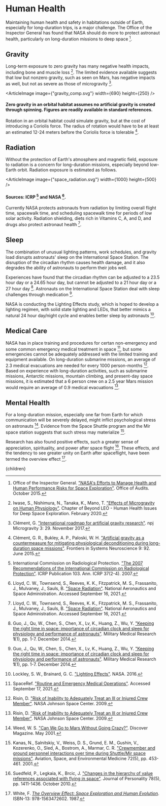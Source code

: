 


# Human Health
Maintaining human health and safety in habitations outside of Earth, especially for long-duration trips, is a major challenge. The Office of the Inspector General has found that NASA should do more to protect astronaut health, particularly on long-duration missions to deep space [^9].

## Gravity
Long-term exposure to zero gravity has many negative health impacts, including bone and muscle loss [^6]. The limited evidence available suggests that low but nonzero gravity, such as seen on Mars, has negative impacts as well, but not as severe as those of microgravity [^2].

<ArticleImage image={"gravity_comp.svg"} width={690} height={250} />
#### Zero gravity in an orbital habitat assumes no artificial gravity is created through spinning. Figures are readily available in standard references.

Rotation in an orbital habitat could simulate gravity, but at the cost of introducing a Coriolis force. The radius of rotation would have to be at least an estimated 12-24 meters before the Coriolis force is tolerable [^3].

<SpinGravityResearchSolution />

## Radiation
Without the protection of Earth's atmosphere and magnetic field, exposure to radiation is a concern for long-duration missions, especially beyond low-Earth orbit. Radiation exposure is estimated as follows.

<ArticleImage image={"space_radiation.svg"} width={1000} height={500} />
#### Sources: ICRP [^5] and NASA [^8].

Currently NASA protects astronauts from radiation by limiting overall flight time, spacewalk time, and scheduling spacewalk time for periods of low solar activity. Radiation shielding, diets rich in Vitamins C, A, and D, and drugs also protect astronaut health [^8].

## Sleep
The combination of unusual lighting patterns, work schedules, and gravity load disrupts astronauts' sleep on the International Space Station. The disruption of the circadian rhythm causes health damage, and it also degrades the ability of astronauts to perform their jobs well.

Experiences have found that the circadian rhythm can be adjusted to a 23.5 hour day or a 24.65 hour day, but cannot be adjusted to a 21 hour day or a 27 hour day [^15]. Astronauts on the International Space Station deal with sleep challenges through medication [^15].

NASA is conducting the Lighting Effects study, which is hoped to develop a lighting regimen, with solid state lighting and LEDs, that better mimics a natural 24 hour day/night cycle and enables better sleep by astronauts [^16].

## Medical Care
NASA has in place training and procedures for certan non-emergency and some common emergency medical treatment in space [^11], but some emergencies cannot be adequately addressed with the limited training and equipment available. On long-duration submarine missions, an average of 2.3 medical evacuations are needed for every 1000 person-months [^10]. Based on experience with long-duration activities, such as submarine missions, Antarctic missions, mountain climbing, and present-day space missions, it is estimated that a 6 person crew on a 2.5 year Mars mission would require an average of 0.9 medical evacuations [^10].

## Mental Health
For a long-duration mission, especially one far from Earth for which communication will be severely delayed, might inflict psychological stress on astronauts [^13]. Evidence from the Space Shuttle program and the Mir space station suggests that such stress may materialize [^7].

Research has also found positive effects, such a greater sense of appreciation, spirituality, and power after space flight [^12]. These effects, and the tendency to see greater unity on Earth after spaceflight, have been termed the overview effect [^14].

[^1]: Bishal, M., Kumar, R., Basanta Dasn N., Srivardini A. ["A Review on Human Interplanetary Exploration Challenges"](https://arc.aiaa.org/doi/abs/10.2514/6.2022-2585). AAIA SciTech Forum, January 3-7, 2022, Session: In-Space Infrastructure and Miscellaneous Exploration Missions II. January 2022.

[^2]: Clément, G. ["International roadmap for artificial gravity research"](https://www.nature.com/articles/s41526-017-0034-8). npj Microgravity 3: 29. November 2017.

[^3]: Clément, G. R., Bukley, A. P., Paloski, W. H. ["Artificial gravity as a countermeasure for mitigating physiological deconditioning during long-duration space missions"](https://www.frontiersin.org/articles/10.3389/fnsys.2015.00092/full). Frontiers in Systems Neuroscience 9: 92. June 2015.

[^4]: Gateway Spaceport. ["The Gateway"](https://gatewayspaceport.com/the-gateway/). Accessed July 12, 2022.

[^5]: International Commission on Radiological Protection. ["The 2007 Recommendations of the International Commission on Radiological Protection"](https://www.icrp.org/publication.asp?id=ICRP%20Publication%20103). ICRP Publication 103. Ann. ICRP 37(2-4). 2007.

[^6]: Iwase, S., Nishimura, N., Tanaka, K., Mano, T. ["Effects of Microgravity on Human Physiology"](https://www.intechopen.com/chapters/70679). Chapter of Beyond LEO - Human Health Issues for Deep Space Exploration. February 2020.

[^7]: Kanas, N., Salnitskiy, V., Weiss, D. S., Grund, E. M., Gushin, V., Kozerenko, O., Sled, A., Bostrom, A., Marmar, C. R. ["Crewmember and ground personnel interactions over time during Shuttle/Mir space missions"](https://psycnet.apa.org/record/2001-06392-001). Aviation, Space, and Environmental Medicine 72(5), pp. 453-461. 2001.

[^8]: Lloyd, C. W., Townsend, S., Reeves, K. K., Fitzpatrick, M. S., Frassanito, J., Mulvaney, J., Sauls, B. ["Space Radiation"](https://www.nasa.gov/sites/default/files/atoms/files/space_radiation_ebook.pdf). National Aeronautics and Space Administration. Accessed September 16, 2021.

[^9]: Office of the Inspector General. ["NASA's Efforts to Manage Health and Human Performance Risks for Space Exploration"](https://www.oversight.gov/report/nasa/nasas-efforts-manage-health-and-human-performance-risks-space-exploration). Office of Audits. October 2015.

[^10]: Risin, D. ["Risk of Inability to Adequately Treat an Ill or Injured Crew Member"](https://www.yumpu.com/en/document/view/12831174/risk-of-inability-to-adequately-treat-an-ill-or-injured-crew-member). NASA Johnson Space Center. 2009.

[^11]: SpaceRef. ["Routine and Emergency Medical Operations"](http://spaceref.com/iss/medical.ops.html). Accessed September 17, 2021.

[^12]: Suedfeld, P., Legkaia, K., Brcic, J. ["Changes in the hierarchy of value references associated with flying in space"](https://pubmed.ncbi.nlm.nih.gov/20663027/). Journal of Personality 78(5), pp. 1411-1436. October 2010.

[^13]: Weed, W. S. ["Can We Go to Mars Without Going Crazy?"](https://ellisinwonderland.nl/wordpress/site/wp-content/uploads/2010/11/Can-We-Go-to-Mars-Without-Going-Crazy.pdf). Discover Magazine. May 2001.

[^14]: White, F. [*The Overview Effect: Space Exploration and Human Evolution*](https://www.amazon.com/Overview-Effect-Exploration-Evolution-Library/dp/1563472600). ISBN-13: 978-1563472602. 1987.

[^15]: Guo, J., Qu, W., Chen, S., Chen, X., Lv, K., Huang, Z., Wu, Y. ["Keeping the right time in space: importance of circadian clock and sleep for physiology and performance of astronauts"](https://www.ncbi.nlm.nih.gov/pmc/articles/PMC4440601/). Military Medical Research <b>1</b>(1), pp. 1-7. December 2014.

[^16]: Lockley, S. W., Brainard, G. C. ["Lighting Effects"](https://ntrs.nasa.gov/api/citations/20160006727/downloads/20160006727.pdf). NASA. 2016.

  <Article 
    focusAreaUrl={focusAreaUrl} 
    hierarchy={hierarchy} 
    site={site}
  >
    {children}
  </Article>